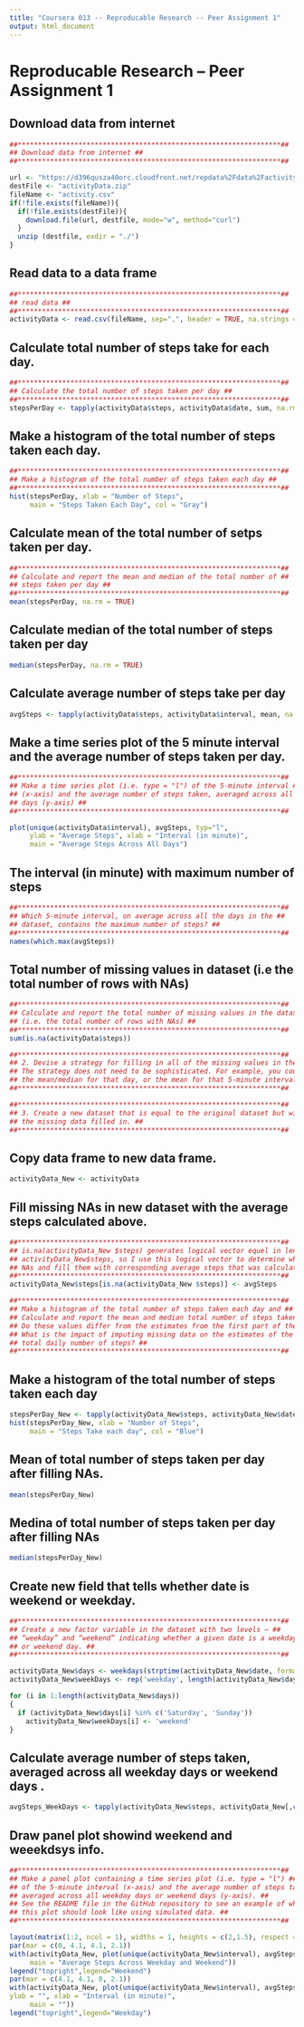 ```yaml
---
title: "Coursera 013 -- Reproducable Research -- Peer Assignment 1"
output: html_document
---
```

# Reproducable Research -- Peer Assignment 1

## Download data from internet
```r
##*****************************************************************##
## Download data from internet ##
##*****************************************************************##

url <- "https://d396qusza40orc.cloudfront.net/repdata%2Fdata%2Factivity.zip"
destFile <- "activityData.zip"
fileName <- "activity.csv"
if(!file.exists(fileName)){
  if(!file.exists(destFile)){
    download.file(url, destfile, mode="w", method="curl")
  }
  unzip (destfile, exdir = "./")
}
```
## Read data to a data frame 
```r
##*****************************************************************##
## read data ##
##*****************************************************************##
activityData <- read.csv(fileName, sep=",", header = TRUE, na.strings = "NA")
```
## Calculate total number of steps take for each day.
```r
##*****************************************************************##
## Calculate the total number of steps taken per day ##
##*****************************************************************##
stepsPerDay <- tapply(activityData$steps, activityData$date, sum, na.rm = TRUE)
```
## Make a histogram of the total number of steps taken each day. 
```r
##*****************************************************************##
## Make a histogram of the total number of steps taken each day ##
##*****************************************************************##
hist(stepsPerDay, xlab = "Number of Steps",
     main = "Steps Taken Each Day", col = "Gray")
```
## Calculate mean of the total number of setps taken per day. 
```r
##*****************************************************************##
## Calculate and report the mean and median of the total number of ## 
## steps taken per day ##
##*****************************************************************##
mean(stepsPerDay, na.rm = TRUE)
```
## Calculate median of the total number of steps taken per day
```r
median(stepsPerDay, na.rm = TRUE)
```
## Calculate average number of steps take per day
```r
avgSteps <- tapply(activityData$steps, activityData$interval, mean, na.rm = TRUE)
```
## Make a time series plot of the 5 minute interval and the average number of steps taken per day.
```r
##*****************************************************************##
## Make a time series plot (i.e. type = "l") of the 5-minute interval ##
## (x-axis) and the average number of steps taken, averaged across all ##
## days (y-axis) ##
##*****************************************************************##

plot(unique(activityData$interval), avgSteps, typ="l", 
     ylab = "Average Steps", xlab = "Interval (in minute)",
     main = "Average Steps Across All Days")
```
## The interval (in minute) with maximum number of steps
```r
##*****************************************************************##
## Which 5-minute interval, on average across all the days in the ##
## dataset, contains the maximum number of steps? ##
##*****************************************************************##
names(which.max(avgSteps))
```
## Total number of missing values in dataset (i.e the total number of rows with NAs)
```r
##*****************************************************************##
## Calculate and report the total number of missing values in the dataset ## 
## (i.e. the total number of rows with NAs) ##
##*****************************************************************##
sum(is.na(activityData$steps))

##*****************************************************************##
## 2. Devise a strategy for filling in all of the missing values in the dataset. ##
## The strategy does not need to be sophisticated. For example, you could use ## 
## the mean/median for that day, or the mean for that 5-minute interval,etc. ##
##*****************************************************************##

##*****************************************************************##
## 3. Create a new dataset that is equal to the original dataset but with ## 
## the missing data filled in. ##
##*****************************************************************##
```
## Copy data frame to new data frame. 
```r
activityData_New <- activityData
```
## Fill missing NAs in new dataset with the average steps calculated above. 
```r
##*****************************************************************##
## is.na(activityData_New $steps) generates logical vector equel in length as ## 
## activityData_New$steps, so I use this logical vector to determine which are ## 
## NAs and fill them with corresponding average steps that was calculated and stored ## on acgSteps. ##
##*****************************************************************##
activityData_New$steps[is.na(activityData_New $steps)] <- avgSteps
```
```r
##*****************************************************************##
## Make a histogram of the total number of steps taken each day and ## 
## Calculate and report the mean and median total number of steps taken per day. ## 
## Do these values differ from the estimates from the first part of the assignment? ## 
## What is the impact of imputing missing data on the estimates of the ##
## total daily number of steps? ##
##*****************************************************************##
```
## Make a histogram of the total number of steps taken each day
```r
stepsPerDay_New <- tapply(activityData_New$steps, activityData_New$date, sum)
hist(stepsPerDay_New, xlab = "Number of Steps",
     main = "Steps Take each day", col = "Blue")
```
## Mean of total number of steps taken per day after filling NAs.
```r
mean(stepsPerDay_New)
```
## Medina of total number of steps taken per day after filling NAs
```r
median(stepsPerDay_New)
```
## Create new field that tells whether date is weekend or weekday.
```r
##*****************************************************************##
## Create a new factor variable in the dataset with two levels – ## 
## “weekday” and “weekend” indicating whether a given date is a weekday ## 
## or weekend day. ##
##*****************************************************************##

activityData_New$days <- weekdays(strptime(activityData_New$date, format = "%Y-%m-%d"))
activityData_New$weekDays <- rep('weekday', length(activityData_New$days))

for (i in 1:length(activityData_New$days))
{
  if (activityData_New$days[i] %in% c('Saturday', 'Sunday'))
    activityData_New$weekDays[i] <- 'weekend'
}
```
## Calculate average number of steps taken, averaged across all weekday days or weekend days .
```r
avgSteps_WeekDays <- tapply(activityData_New$steps, activityData_New[,c('interval', 'weekDays')], mean)
```
## Draw panel plot showind weekend and weeekdsys info. 
```r
##*****************************************************************##
## Make a panel plot containing a time series plot (i.e. type = "l") ## 
## of the 5-minute interval (x-axis) and the average number of steps taken, 
## averaged across all weekday days or weekend days (y-axis). ##
## See the README file in the GitHub repository to see an example of what ## 
## this plot should look like using simulated data. ##
##*****************************************************************##

layout(matrix(1:2, ncol = 1), widths = 1, heights = c(2,1.5), respect = FALSE)
par(mar = c(0, 4.1, 4.1, 2.1))
with(activityData_New, plot(unique(activityData_New$interval), avgSteps_WeekDays[,'weekend'], typ="l",ylab = "Average Steps", xaxt = 'n', 
     main = "Average Steps Across Weekday and Weekend"))
legend("topright",legend="Weekend")
par(mar = c(4.1, 4.1, 0, 2.1))
with(activityData_New, plot(unique(activityData_New$interval), avgSteps_WeekDays[,'weekday'], typ="l",
ylab = "", xlab = "Interval (in minute)",
     main = ""))
legend("topright",legend="Weekday")
```

